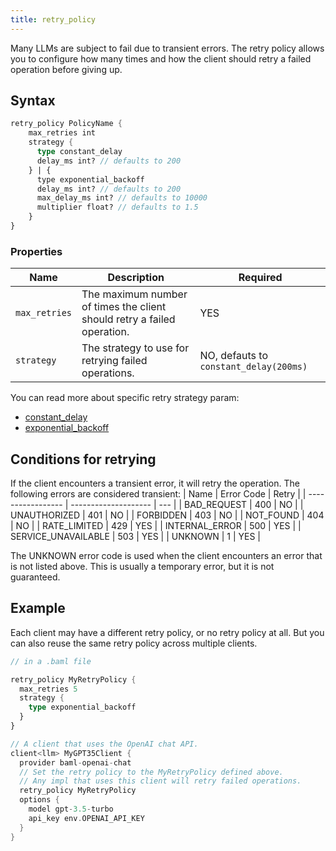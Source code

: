 ```yaml
---
title: retry_policy
---
```


Many LLMs are subject to fail due to transient errors. The retry policy allows you to configure how many times and how the client should retry a failed operation before giving up.

## Syntax

```rust
retry_policy PolicyName {
    max_retries int
    strategy {
      type constant_delay
      delay_ms int? // defaults to 200
    } | {
      type exponential_backoff
      delay_ms int? // defaults to 200
      max_delay_ms int? // defaults to 10000
      multiplier float? // defaults to 1.5
    }
}
```

### Properties

| Name          | Description                                                             | Required                               |
| ------------- | ----------------------------------------------------------------------- | -------------------------------------- |
| `max_retries` | The maximum number of times the client should retry a failed operation. | YES                                    |
| `strategy`    | The strategy to use for retrying failed operations.                     | NO, defauts to `constant_delay(200ms)` |

You can read more about specific retry strategy param:

- [constant_delay](https://tenacity.readthedocs.io/en/latest/api.html?highlight=wait_exponential#tenacity.wait.wait_fixed)
- [exponential_backoff](https://tenacity.readthedocs.io/en/latest/api.html?highlight=wait_exponential#tenacity.wait.wait_exponential)

## Conditions for retrying

If the client encounters a transient error, it will retry the operation. The following errors are considered transient:
| Name | Error Code | Retry |
| ----------------- | -------------------- | --- |
| BAD_REQUEST | 400 | NO |
| UNAUTHORIZED | 401 | NO |
| FORBIDDEN | 403 | NO |
| NOT_FOUND | 404 | NO |
| RATE_LIMITED | 429 | YES |
| INTERNAL_ERROR | 500 | YES |
| SERVICE_UNAVAILABLE | 503 | YES |
| UNKNOWN | 1 | YES |

The UNKNOWN error code is used when the client encounters an error that is not listed above. This is usually a temporary error, but it is not guaranteed.

## Example

<Tip>
  Each client may have a different retry policy, or no retry policy at all. But
  you can also reuse the same retry policy across multiple clients.
</Tip>

```rust
// in a .baml file

retry_policy MyRetryPolicy {
  max_retries 5
  strategy {
    type exponential_backoff
  }
}

// A client that uses the OpenAI chat API.
client<llm> MyGPT35Client {
  provider baml-openai-chat
  // Set the retry policy to the MyRetryPolicy defined above.
  // Any impl that uses this client will retry failed operations.
  retry_policy MyRetryPolicy
  options {
    model gpt-3.5-turbo
    api_key env.OPENAI_API_KEY
  }
}
```
